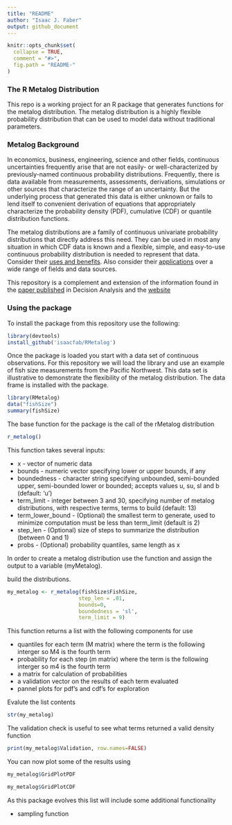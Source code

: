 ```yaml
---
title: "README"
author: "Isaac J. Faber"
output: github_document
---
```


<!-- README.md is generated from README.Rmd. Please edit that file -->

```r
knitr::opts_chunk$set(
  collapse = TRUE,
  comment = "#>",
  fig.path = "README-"
)
```

### The R Metalog Distribution

This repo is a working project for an R package that generates functions for the metalog distribution.  The metalog distribution is a highly flexible probability distribution that can be used to model data without traditional parameters.

### Metalog Background

In economics, business, engineering, science and other fields, continuous uncertainties frequently arise that are not easily- or well-characterized by previously-named continuous probability distributions. Frequently, there is data available from measurements, assessments, derivations, simulations or other sources that characterize the range of an uncertainty. But the underlying process that generated this data is either unknown or fails to lend itself to convenient derivation of equations that appropriately characterize the probability density (PDF), cumulative (CDF) or quantile distribution functions.

The metalog distributions are a family of continuous univariate probability distributions that directly address this need. They can be used in most any situation in which CDF data is known and a flexible, simple, and easy-to-use continuous probability distribution is needed to represent that data. Consider their [uses and benefits](http://www.metalogdistributions.com/usesbenefits.html).  Also consider their [applications](http://www.metalogdistributions.com/applicationsdata.html) over a wide range of fields and data sources.

This repository is a complement and extension of the information found in the [paper published](http://pubsonline.informs.org/doi/abs/10.1287/deca.2016.0338) in Decision Analysis and the [website](http://www.metalogdistributions.com/)

### Using the package

To install the package from this repository use the following:

```r
library(devtools)
install_github('isaacfab/RMetalog')

```

Once the package is loaded you start with a data set of continuous observations.  For this repository we will load the library and use an example of fish size measurements from the Pacific Northwest.  This data set is illustrative to demonstrate the flexibility of the metalog distribution.  The data frame is installed with the package.

```r
library(RMetalog)
data("fishSize")
summary(fishSize)
```

The base function for the package is the call of the rMetalog distribution

```r
r_metalog()
```

This function takes several inputs:

* x - vector of numeric data
* bounds - numeric vector specifying lower or upper bounds, if any
* boundedness - character string specifying unbounded, semi-bounded upper, semi-bounded lower or bounded; accepts values u, su, sl and b (default: 'u')
* term_limit - integer between 3 and 30, specifying number of metalog distributions, with respective terms, terms to build (default: 13)
* term_lower_bound - (Optional) the smallest term to generate, used to minimize computation must be less than term_limit (default is 2)
* step_len - (Optional) size of steps to summarize the distribution (between 0 and 1)
* probs - (Optional) probability quantiles, same length as x

In order to create a metalog distribution use the function and assign the output to a variable (myMetalog).  

build the distributions.

```r
my_metalog <- r_metalog(fishSize$FishSize,
                       step_len = .01,
                       bounds=0,
                       boundedness = 'sl',
                       term_limit = 9)
```

This function returns a list with the following components for use

* quantiles for each term (M matrix) where the term is the following interger so M4 is the fourth term
* probability for each step (m matrix) where the term is the following interger so m4 is the fourth term
* a matrix for calculation of probabilities
* a validation vector on the results of each term evaluated
* pannel plots for pdf's and cdf's for exploration

Evalute the list contents  

```r
str(my_metalog)
```
  
The validation check is useful to see what terms returned a valid density function  

```r
print(my_metalog$Validation, row.names=FALSE)
```

You can now plot some of the results using  

```r
my_metalog$GridPlotPDF
```  

```r
my_metalog$GridPlotCDF
```

As this package evolves this list will include some additional functionality

* sampling function


